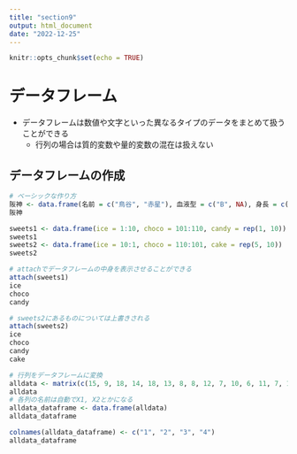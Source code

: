 ```yaml
---
title: "section9"
output: html_document
date: "2022-12-25"
---
```


```r
knitr::opts_chunk$set(echo = TRUE)
```

# データフレーム
- データフレームは数値や文字といった異なるタイプのデータをまとめて扱うことができる
    - 行列の場合は質的変数や量的変数の混在は扱えない

## データフレームの作成
```r
# ベーシックな作り方
阪神 <- data.frame(名前 = c("鳥谷", "赤星"), 血液型 = c("B", NA), 身長 = c(179, 170), 体重 = c(82, 67), 年齢 = c(26, 31))
阪神

sweets1 <- data.frame(ice = 1:10, choco = 101:110, candy = rep(1, 10))
sweets1
sweets2 <- data.frame(ice = 10:1, choco = 110:101, cake = rep(5, 10))
sweets2

# attachでデータフレームの中身を表示させることができる
attach(sweets1)
ice
choco
candy

# sweets2にあるものについては上書きされる
attach(sweets2)
ice
choco
candy
cake

# 行列をデータフレームに変換
alldata <- matrix(c(15, 9, 18, 14, 18, 13, 8, 8, 12, 7, 10, 6, 11, 7, 12, 10, 7, 3, 5, 7), nrow = 5, ncol = 4)
alldata
# 各列の名前は自動でX1, X2とかになる
alldata_dataframe <- data.frame(alldata)
alldata_dataframe

colnames(alldata_dataframe) <- c("1", "2", "3", "4")
alldata_dataframe
```